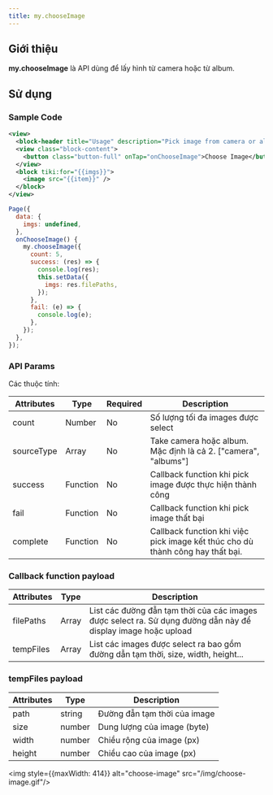 ```yaml
---
title: my.chooseImage
---
```


## Giới thiệu

**my.chooseImage** là API dùng để lấy hình từ camera hoặc từ album.

## Sử dụng

### Sample Code

```xml
<view>
  <block-header title="Usage" description="Pick image from camera or albums" />
  <view class="block-content">
    <button class="button-full" onTap="onChooseImage">Choose Image</button>
  </view>
  <block tiki:for="{{imgs}}">
    <image src="{{item}}" />
  </block>
</view>
```

```js
Page({
  data: {
    imgs: undefined,
  },
  onChooseImage() {
    my.chooseImage({
      count: 5,
      success: (res) => {
        console.log(res);
        this.setData({
          imgs: res.filePaths,
        });
      },
      fail: (e) => {
        console.log(e);
      },
    });
  },
});
```

### API Params

Các thuộc tính:

| Attributes | Type     | Required | Description                                                                    |
| ---------- | -------- | -------- | ------------------------------------------------------------------------------ |
| count      | Number   | No       | Số lượng tối đa images được select                                             |
| sourceType | Array    | No       | Take camera hoặc album. Mặc định là cả 2. ["camera", "albums"]                 |
| success    | Function | No       | Callback function khi pick image được thực hiện thành công                     |
| fail       | Function | No       | Callback function khi pick image thất bại                                      |
| complete   | Function | No       | Callback function khi việc pick image kết thúc cho dù thành công hay thất bại. |

### Callback function payload

| Attributes | Type   | Description                |
| ---------- | ------ | -------------------------- |
| filePaths  | Array  | List các đường đẫn tạm thời của các images được select ra. Sử dụng đường dẫn này để display image hoặc upload |
| tempFiles  | Array  | List các images được select ra bao gồm đường dẫn tạm thời, size, width, height...          |                                         

### tempFiles payload

| Attributes | Type   | Description                |
| ---------- | ------ | -------------------------- |
| path       | string | Đường đẫn tạm thời của image   |
| size       | number  | Dung lượng của image (byte)   |                                         
| width      | number  | Chiều rộng của image (px)     |    
| height     | number  | Chiều cao của image (px)      |





<img style={{maxWidth: 414}} alt="choose-image" src="/img/choose-image.gif"/>  